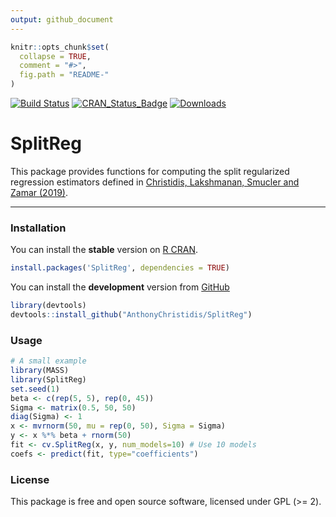 ```yaml
---
output: github_document
---
```


```r
knitr::opts_chunk$set(
  collapse = TRUE,
  comment = "#>",
  fig.path = "README-"
)
```

[![Build Status](https://travis-ci.com/AnthonyChristidis/SplitReg.svg?branch=master)](https://travis-ci.com/AnthonyChristidis/SplitReg) [![CRAN\_Status\_Badge](http://www.r-pkg.org/badges/version/SplitReg)](https://cran.r-project.org/package=SplitReg) [![Downloads](http://cranlogs.r-pkg.org/badges/SplitReg)](https://cran.r-project.org/package=SplitReg)

SplitReg
==========

This package provides functions for computing the split regularized regression estimators defined in [Christidis, Lakshmanan, Smucler and Zamar (2019)](https://arxiv.org/abs/1712.03561).

------------------------------------------------------------------------

### Installation

You can install the **stable** version on [R CRAN](https://cran.r-project.org/package=SplitReg).

```r
install.packages('SplitReg', dependencies = TRUE)
```

You can install the **development** version from [GitHub](https://github.com/AnthonyChristidis/SplitReg)

``` r
library(devtools)
devtools::install_github("AnthonyChristidis/SplitReg")
```

### Usage

``` r
# A small example
library(MASS)
library(SplitReg)
set.seed(1)
beta <- c(rep(5, 5), rep(0, 45))
Sigma <- matrix(0.5, 50, 50)
diag(Sigma) <- 1
x <- mvrnorm(50, mu = rep(0, 50), Sigma = Sigma)
y <- x %*% beta + rnorm(50)
fit <- cv.SplitReg(x, y, num_models=10) # Use 10 models
coefs <- predict(fit, type="coefficients")
```

### License

This package is free and open source software, licensed under GPL (&gt;= 2).